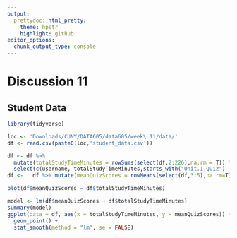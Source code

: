 ```yaml
---
output:
  prettydoc::html_pretty:
    theme: hpstr
    highlight: github
editor_options: 
  chunk_output_type: console
---
```


# Discussion 11

## Student Data

```r
library(tidyverse)

```

```r
loc <- 'Downloads/CUNY/DATA605/data605/week\ 11/data/'
df <- read.csv(paste0(loc,'student_data.csv'))
```

```r
df <- df %>%
  mutate(totalStudyTimeMinutes = rowSums(select(df,2:226),na.rm = T)) %>%
  select(c(username, totalStudyTimeMinutes,starts_with("Unit.1.Quiz") | starts_with("Unit.2.Quiz") | starts_with("Unit.3.Quiz")))
df <-   df %>% mutate(meanQuizScores = rowMeans(select(df,3:5),na.rm=T))
```

```r
plot(df$meanQuizScores ~ df$totalStudyTimeMinutes)
```
```r
model <- lm(df$meanQuizScores ~ df$totalStudyTimeMinutes)
summary(model)
ggplot(data = df, aes(x = totalStudyTimeMinutes, y = meanQuizScores)) +
  geom_point() +
  stat_smooth(method = "lm", se = FALSE)
```